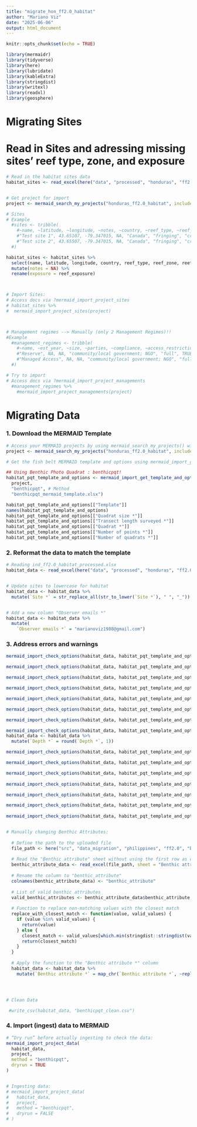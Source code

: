 ```yaml
---
title: "migrate_hon_ff2.0_habitat"
author: "Mariano Viz"
date: "2025-06-06"
output: html_document
---
```


```r
knitr::opts_chunk$set(echo = TRUE)

library(mermaidr)
library(tidyverse)
library(here)
library(lubridate)
library(kableExtra)
library(stringdist)
library(writexl)
library(readxl)
library(geosphere)

```


# Migrating Sites

# Read in Sites and adressing missing sites' reef type, zone, and exposure 

```r

# Read in the habitat sites data
habitat_sites <- read_excel(here("data", "processed", "honduras", "ff2.0", "hon_ff2.0_habitat_sites_processed.xlsx"))



```



```r

# Get project for import
project <- mermaid_search_my_projects("honduras_ff2.0_habitat", include_test_projects = TRUE)

# Sites
# Example
  #sites <- tribble(
    #~name, ~latitude, ~longitude, ~notes, ~country, ~reef_type, ~reef_zone, ~exposure,
    #"Test site 1", 43.65107, -79.347015, NA, "Canada", "fringing", "crest", "semi-exposed",
    #"Test site 2", 43.65507, -79.347015, NA, "Canada", "fringing", "crest", "semi-exposedd"
  #)

habitat_sites <- habitat_sites %>%
  select(name, latitude, longitude, country, reef_type, reef_zone, reef_exposure) %>%
  mutate(notes = NA) %>%
  rename(exposure = reef_exposure)



# Import Sites:
# Access docs via ?mermaid_import_project_sites
# habitat_sites %>%
#  mermaid_import_project_sites(project)



# Management regimes --> Manually (only 2 Management Regimes)!!
#Example
  #management_regimes <- tribble(
    #~name, ~est_year, ~size, ~parties, ~compliance, ~access_restriction, ~periodic_closure,
    #"Reserve", NA, NA, "community/local government; NGO", "full", TRUE, TRUE,
    #"Managed Access", NA, NA, "community/local government; NGO", "full", TRUE, TRUE,
  #)

# Try to import
# Access docs via ?mermaid_import_project_managements
  #management_regimes %>%
    #mermaid_import_project_managements(project)

```



# Migrating Data


### 1. Download the MERMAID Template

```r

# Access your MERMAID projects by using mermaid_search_my_projects() with the project name
project <- mermaid_search_my_projects("honduras_ff2.0_habitat", include_test_projects = TRUE)

# Get the fish belt MERMAID template and options using mermaid_import_get_template_and_options() and save it to a file (in this case called fishbelt_mermaid_template.xlsx and benthicpit_mermaid_template.xlsx) 

## Using Benthic Photo Quadrat : benthicpqt!
habitat_pqt_template_and_options <- mermaid_import_get_template_and_options(
  project,
  "benthicpqt", # Method
  "benthicpqt_mermaid_template.xlsx")

habitat_pqt_template_and_options[["Template"]]
names(habitat_pqt_template_and_options)
habitat_pqt_template_and_options[["Quadrat size *"]] 
habitat_pqt_template_and_options[["Transect length surveyed *"]]
habitat_pqt_template_and_options[["Quadrat *"]]
habitat_pqt_template_and_options[["Number of points *"]] 
habitat_pqt_template_and_options[["Number of quadrats *"]] 

```

### 2. Reformat the data to match the template

```r
# Reading ind_ff2.0_habitat_processed.xlsx
habitat_data <- read_excel(here("data", "processed", "honduras", "ff2.0", "hon_ff2.0_habitat_processed.xlsx"))


# Update sites to lowercase for habitat
habitat_data <- habitat_data %>%
  mutate(`Site *` = str_replace_all(str_to_lower(`Site *`), " ", "_"))


# Add a new column "Observer emails *" 
habitat_data <- habitat_data %>%
  mutate(
    `Observer emails *` = "marianoviz1988@gmail.com")

```


### 3. Address errors and warnings 


```r
mermaid_import_check_options(habitat_data, habitat_pqt_template_and_options, "Site *")

mermaid_import_check_options(habitat_data, habitat_pqt_template_and_options, "Management *") 

mermaid_import_check_options(habitat_data, habitat_pqt_template_and_options, "Sample date: Year *")

mermaid_import_check_options(habitat_data, habitat_pqt_template_and_options, "Sample date: Month *")

mermaid_import_check_options(habitat_data, habitat_pqt_template_and_options,"Sample date: Day *")

mermaid_import_check_options(habitat_data, habitat_pqt_template_and_options,"Quadrat size *")

mermaid_import_check_options(habitat_data, habitat_pqt_template_and_options,"Transect length surveyed *")

mermaid_import_check_options(habitat_data, habitat_pqt_template_and_options,"Depth *")
habitat_data <- habitat_data %>%
  mutate(`Depth *` = round(`Depth *`, 1))

mermaid_import_check_options(habitat_data, habitat_pqt_template_and_options,"Observer emails *")

mermaid_import_check_options(habitat_data, habitat_pqt_template_and_options,"Quadrat *")

mermaid_import_check_options(habitat_data, habitat_pqt_template_and_options,"Transect number *")
        
mermaid_import_check_options(habitat_data, habitat_pqt_template_and_options,"Number of points *")

mermaid_import_check_options(habitat_data, habitat_pqt_template_and_options,"Number of points per quadrat *") 

mermaid_import_check_options(habitat_data, habitat_pqt_template_and_options,"Number of quadrats *") 
         
mermaid_import_check_options(habitat_data, habitat_pqt_template_and_options,"Benthic attribute *") 


# Manually changing Benthic Attributes:
  
  # Define the path to the uploaded file
  file_path <- here("src", "data_migration", "philippines", "ff2.0", "benthicpqt_mermaid_template.xlsx")
  
  # Read the "Benthic attribute" sheet without using the first row as column names
  benthic_attribute_data <- read_excel(file_path, sheet = "Benthic attribute", col_names = FALSE)
  
  # Rename the column to "benthic_attribute"
  colnames(benthic_attribute_data) <- "benthic_attribute"
  
  # List of valid benthic attributes
  valid_benthic_attributes <- benthic_attribute_data$benthic_attribute
  
  # Function to replace non-matching values with the closest match
  replace_with_closest_match <- function(value, valid_values) {
    if (value %in% valid_values) {
      return(value)
    } else {
      closest_match <- valid_values[which.min(stringdist::stringdist(value, valid_values))]
      return(closest_match)
    }
  }
  
  # Apply the function to the "Benthic attribute *" column
  habitat_data <- habitat_data %>%
    mutate(`Benthic attribute *` = map_chr(`Benthic attribute *`, ~replace_with_closest_match(.x, valid_benthic_attributes)))




# Clean Data

 #write_csv(habitat_data, "benthicpqt_clean.csv")

```

### 4. Import (ingest) data to MERMAID


```r

# “Dry run” before actually ingesting to check the data:
mermaid_import_project_data(
  habitat_data,
  project,
  method = "benthicpqt",
  dryrun = TRUE
)


# Ingesting data:
# mermaid_import_project_data(
#   habitat_data,
#   project,
#   method = "benthicpqt",
#   dryrun = FALSE
# )


```

